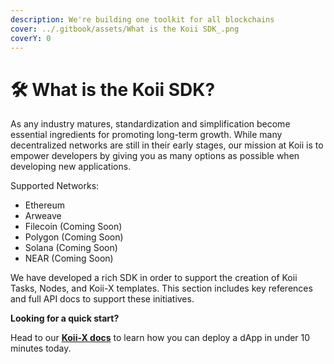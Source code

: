 ```yaml
---
description: We're building one toolkit for all blockchains
cover: ../.gitbook/assets/What is the Koii SDK_.png
coverY: 0
---
```


# 🛠 What is the Koii SDK?

<Description
  text="We're building one toolkit for all blockchains"
/>

As any industry matures, standardization and simplification become essential ingredients for promoting long-term growth. While many decentralized networks are still in their early stages, our mission at Koii is to empower developers by giving you as many options as possible when developing new applications.&#x20;



Supported Networks:

* Ethereum
* Arweave
* Filecoin (Coming Soon)
* Polygon (Coming Soon)
* Solana (Coming Soon)
* NEAR (Coming Soon)



We have developed a rich SDK in order to support the creation of Koii Tasks, Nodes, and Koii-X templates. This section includes key references and full API docs to support these initiatives.&#x20;



**Looking for a quick start?**&#x20;

Head to our [**Koii-X docs**](/) to learn how you can deploy a dApp in under 10 minutes today.
